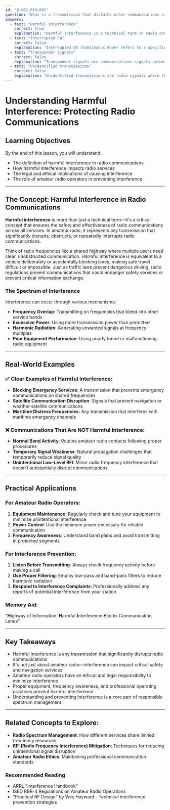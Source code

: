 ```yaml
---
id: "B-001-010-001"
question: "What is a transmission that disturbs other communications called?"
answers:
  - text: "Harmful interference"
    correct: true
    explanation: "Harmful interference is a technical term in radio communications describing any transmission that significantly degrades, obstructs, or repeatedly interrupts radio communications. In amateur radio, this refers to signals that prevent other stations from effectively communicating, whether intentionally or unintentionally. The term is defined in international telecommunications regulations as transmission that endangers the functioning of a radionavigation service or other safety services."
  - text: "Interrupted CW"
    correct: false
    explanation: "Interrupted CW (Continuous Wave) refers to a specific mode of radio transmission where the signal is turned on and off to create Morse code characters. This is a technical transmission method, not a description of interference. While an interrupted CW signal could potentially cause interference, the term itself does not describe the interference."
  - text: "Transponder signals"
    correct: false
    explanation: "Transponder signals are communications signals automatically transmitted by a receiving device when it receives a specific interrogation signal. These are common in satellite communications, aircraft tracking, and other specialized radio services. Transponder signals are a communication technique, not a type of interference that disrupts other communications."
  - text: "Unidentified transmissions"
    correct: false
    explanation: "Unidentified transmissions are radio signals where the source's call sign or identity is not known. While unidentified transmissions can be problematic, they are not specifically defined as causing interference. Amateur radio regulations require stations to identify themselves, but the lack of identification is not the same as creating harmful interference."
---
```


# Understanding Harmful Interference: Protecting Radio Communications

## Learning Objectives
By the end of this lesson, you will understand:
- The definition of harmful interference in radio communications
- How harmful interference impacts radio services
- The legal and ethical implications of causing interference
- The role of amateur radio operators in preventing interference

---

## The Concept: Harmful Interference in Radio Communications

**Harmful interference** is more than just a technical term—it's a critical concept that ensures the safety and effectiveness of radio communications across all services. In amateur radio, it represents any transmission that significantly disrupts, obstructs, or repeatedly interrupts radio communications.

Think of radio frequencies like a shared highway where multiple users need clear, unobstructed communication. Harmful interference is equivalent to a vehicle deliberately or accidentally blocking lanes, making safe travel difficult or impossible. Just as traffic laws prevent dangerous driving, radio regulations prevent communications that could endanger safety services or prevent critical information exchange.

### The Spectrum of Interference

Interference can occur through various mechanisms:
- **Frequency Overlap**: Transmitting on frequencies that bleed into other service bands
- **Excessive Power**: Using more transmission power than permitted
- **Harmonic Radiation**: Generating unwanted signals at frequency multiples
- **Poor Equipment Performance**: Using poorly tuned or malfunctioning radio equipment

---

## Real-World Examples

### ✅ Clear Examples of Harmful Interference:
- **Blocking Emergency Services**: A transmission that prevents emergency communications on shared frequencies
- **Satellite Communication Disruption**: Signals that prevent navigation or weather satellite communications
- **Maritime Distress Frequencies**: Any transmission that interferes with maritime emergency channels

### ❌ Communications That Are NOT Harmful Interference:
- **Normal Band Activity**: Routine amateur radio contacts following proper procedures
- **Temporary Signal Weakness**: Natural propagation challenges that temporarily reduce signal quality
- **Unintentional Low-Level RFI**: Minor radio frequency interference that doesn't substantially disrupt communications

---

## Practical Applications

### For Amateur Radio Operators:
1. **Equipment Maintenance**: Regularly check and tune your equipment to minimize unintentional interference
2. **Power Control**: Use the minimum power necessary for reliable communication
3. **Frequency Awareness**: Understand band plans and avoid transmitting in protected segments

### For Interference Prevention:
1. **Listen Before Transmitting**: Always check frequency activity before making a call
2. **Use Proper Filtering**: Employ low-pass and band-pass filters to reduce harmonic radiation
3. **Respond to Interference Complaints**: Professionally address any reports of potential interference from your station

### Memory Aid:
"**H**ighway of **I**nformation: **H**armful **I**nterference Blocks Communication Lanes"

---

## Key Takeaways

- Harmful interference is any transmission that significantly disrupts radio communications
- It's not just about amateur radio—interference can impact critical safety and navigation services
- Amateur radio operators have an ethical and legal responsibility to minimize interference
- Proper equipment, frequency awareness, and professional operating practices prevent harmful interference
- Understanding and preventing interference is a core part of responsible spectrum management

---

## Related Concepts to Explore:
- **Radio Spectrum Management**: How different services share limited frequency resources
- **RFI (Radio Frequency Interference) Mitigation**: Techniques for reducing unintentional signal disruption
- **Amateur Radio Ethics**: Maintaining professional communication standards

### Recommended Reading
- ARRL "Interference Handbook"
- ISED RBR-4 Regulations on Amateur Radio Operations
- "Practical RF Design" by Wes Hayward - Technical interference prevention strategies